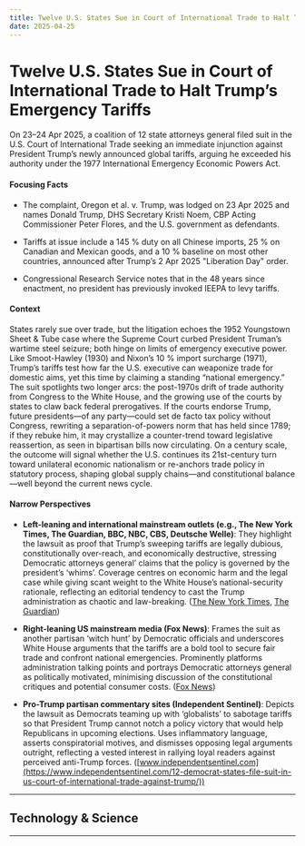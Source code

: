 ```yaml
---
title: Twelve U.S. States Sue in Court of International Trade to Halt Trump’s Emergency Tariffs
date: 2025-04-25
---
```


# Twelve U.S. States Sue in Court of International Trade to Halt Trump’s Emergency Tariffs

On 23–24 Apr 2025, a coalition of 12 state attorneys general filed suit in the U.S. Court of International Trade seeking an immediate injunction against President Trump’s newly announced global tariffs, arguing he exceeded his authority under the 1977 International Emergency Economic Powers Act.

#### Focusing Facts

- The complaint, Oregon et al. v. Trump, was lodged on 23 Apr 2025 and names Donald Trump, DHS Secretary Kristi Noem, CBP Acting Commissioner Peter Flores, and the U.S. government as defendants.

- Tariffs at issue include a 145 % duty on all Chinese imports, 25 % on Canadian and Mexican goods, and a 10 % baseline on most other countries, announced after Trump’s 2 Apr 2025 "Liberation Day" order.

- Congressional Research Service notes that in the 48 years since enactment, no president has previously invoked IEEPA to levy tariffs.

#### Context

States rarely sue over trade, but the litigation echoes the 1952 Youngstown Sheet & Tube case where the Supreme Court curbed President Truman’s wartime steel seizure; both hinge on limits of emergency executive power.  Like Smoot-Hawley (1930) and Nixon’s 10 % import surcharge (1971), Trump’s tariffs test how far the U.S. executive can weaponize trade for domestic aims, yet this time by claiming a standing “national emergency.”  The suit spotlights two longer arcs: the post-1970s drift of trade authority from Congress to the White House, and the growing use of the courts by states to claw back federal prerogatives.  If the courts endorse Trump, future presidents—of any party—could set de facto tax policy without Congress, rewriting a separation-of-powers norm that has held since 1789; if they rebuke him, it may crystallize a counter-trend toward legislative reassertion, as seen in bipartisan bills now circulating.  On a century scale, the outcome will signal whether the U.S. continues its 21st-century turn toward unilateral economic nationalism or re-anchors trade policy in statutory process, shaping global supply chains—and constitutional balance—well beyond the current news cycle.

#### Narrow Perspectives

- **Left-leaning and international mainstream outlets (e.g., The New York Times, The Guardian, BBC, NBC, CBS, Deutsche Welle)**: They highlight the lawsuit as proof that Trump’s sweeping tariffs are legally dubious, constitutionally over-reach, and economically destructive, stressing Democratic attorneys general’ claims that the policy is governed by the president’s ‘whims’. Coverage centres on economic harm and the legal case while giving scant weight to the White House’s national-security rationale, reflecting an editorial tendency to cast the Trump administration as chaotic and law-breaking. ([The New York Times](https://www.nytimes.com/2025/04/23/us/politics/states-tariff-trump-lawsuit.html), [The Guardian](https://www.theguardian.com/us-news/2025/apr/23/us-states-sue-trump-tariff-policy))

- **Right-leaning US mainstream media (Fox News)**: Frames the suit as another partisan ‘witch hunt’ by Democratic officials and underscores White House arguments that the tariffs are a bold tool to secure fair trade and confront national emergencies. Prominently platforms administration talking points and portrays Democratic attorneys general as politically motivated, minimising discussion of the constitutional critiques and potential consumer costs. ([Fox News](https://www.foxnews.com/politics/twelve-states-sue-trump-over-tariffs-claiming-theyre-illegal-harmful-us-economy))

- **Pro-Trump partisan commentary sites (Independent Sentinel)**: Depicts the lawsuit as Democrats teaming up with ‘globalists’ to sabotage tariffs so that President Trump cannot notch a policy victory that would help Republicans in upcoming elections. Uses inflammatory language, asserts conspiratorial motives, and dismisses opposing legal arguments outright, reflecting a vested interest in rallying loyal readers against perceived anti-Trump forces. ([www.independentsentinel.com](https://www.independentsentinel.com/12-democrat-states-file-suit-in-us-court-of-international-trade-against-trump/))

---

## Technology & Science

---
